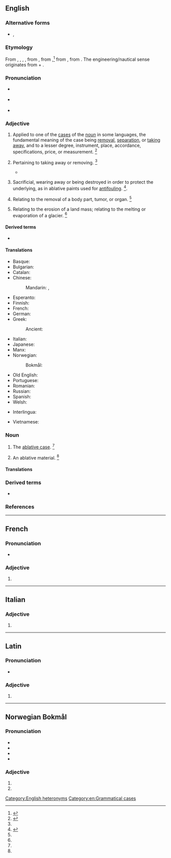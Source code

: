{{also|Ablative}}
==English==
{{wikipedia}}

===Alternative forms===
* {{sense|abbreviations}} {{l|en|abl.}}, {{l|en|Abl.}}

===Etymology===
From {{inh|en|enm|ablative}}, {{m|enm|ablatife}}, {{m|enm|ablatyf}}, {{m|enm|ablatif}}, from {{der|en|fro|ablatif|t=the ablative case}}, from {{der|en|la|ablātīvus|t=expressing removal}},<ref>{{R:American Heritage Dictionary|edition=1971|page=3}}</ref> from {{m|la|ablātus|t=taken away}}, from {{m|la|auferō|t=I take away}}. The engineering/nautical sense originates from {{m|en|ablate}} + {{m|en|-ive}}.

===Pronunciation===
* {{sense|grammar}} {{a|US}} {{IPA|en|/ˈæb.lə.tɪv/}}
* {{sense|engineering|nautical}} {{IPA|en|/əˈbleɪ.tɪv/}}
* {{audio|en|en-us-ablative.ogg|Audio (US)}}

===Adjective===
{{en-adj|-}}

# {{lb|en|grammar}} Applied to one of the [[case]]s of the [[noun]] in some languages, the fundamental meaning of the case being [[removal]], [[separation]], or [[taking away]], and to a lesser degree, instrument, place, accordance, specifications, price, or measurement. {{defdate|First attested from around (1350 to 1470).}}<ref name=SOED>{{R:SOED5|page=5}}</ref>
# {{lb|en|obsolete}} Pertaining to taking away or removing. {{defdate|Attested from the mid 16<sup>th</sup> century until the early 18<sup>th</sup> century.}}<ref name=SOED/>
#* {{quote-book|en|author={{w|Joseph Hall (bishop)|Joseph Hall}}|year=1622|title=The Works of Joseph Hall: Sermons|url=http://books.google.com/books?id=6KA9AAAAYAAJ|page=123|passage=Where the heart is forestalled with misopinion, '''ablative''' directions are found needful to unteach error, ere we can learn truth.}}
# {{lb|en|engineering|nautical}} Sacrificial, wearing away or being destroyed in order to protect the underlying, as in ablative paints used for [[antifouling]]. {{defdate|First attested in 1959.}}<ref>{{R:CDOE|page=3}}</ref>.
# {{lb|en|medical}} Relating to the removal of a body part, tumor, or organ. {{defdate|First attested in the mid 20<sup>th</sup> century.}}<ref name=SOED/>
# {{lb|en|geology}} Relating to the erosion of a land mass; relating to the melting or evaporation of a glacier. {{defdate|First attested in the mid 20<sup>th</sup> century.}}<ref name=SOED/>

====Derived terms====
* {{l|en|ablativity}}

====Translations====
{{trans-top|obsolete: taking away}}
{{trans-mid}}
{{trans-bottom}}

{{trans-top|applied to one of the cases of the noun in other language}}
* Basque: {{t|eu|ablatibo}}
* Bulgarian: {{t|bg|творителен}} {{qualifier|падеж}}
* Catalan: {{t+|ca|ablatiu}}
* Chinese:
*: Mandarin: {{t+|cmn|夺格}}, {{t|cmn|离格|tr=lígé}}
* Esperanto: {{t|eo|ablativa}}
* Finnish: {{t+|fi|ablatiivinen}}
* French: {{t+|fr|ablatif}}
* German: {{t+|de|ablativisch}}
* Greek: {{t+|el|αφαιρετικός|f}}
*: Ancient: {{t|grc|ἀφαιρετικός}}
{{trans-mid}}
* Italian: {{t+|it|ablativo|m}}
* Japanese: {{t+|ja|奪格|tr=dakkaku}}
* Manx: {{t|gv|gowaltagh}}
* Norwegian:
*: Bokmål: {{t+|nb|ablativ|m}}
* Old English: {{t|ang|ætbreġdendlīċ}}
* Portuguese: {{t+|pt|ablativo}}
* Romanian: {{t+|ro|ablativ}}
* Russian: {{t+|ru|абляти́вный}}
* Spanish: {{t+|es|ablativo}}
* Welsh: {{t|cy|abladol}}
{{trans-bottom}}

{{checktrans-top}}
* Interlingua: {{t+check|ia|ablative}}
{{trans-mid}}
* Vietnamese: {{t-check|vi|cách công cụ}}
{{trans-bottom}}

===Noun===
{{en-noun}}

# {{lb|en|grammar}} The [[ablative case]]. {{defdate|First attested around 1350 to 1470.}}<ref name=SOED/>
# An ablative material. {{defdate|Mid 20<sup>th</sup> century.}}<ref name=SOED/>

====Translations====
{{trans-see|ablative case}}

===Derived terms===
* {{l|en|ablative absolute}}<!-- this does not belong here! - a construction in Latin, in which a noun in the ablative case has a [[participle]] (either expressed or [[implied]]), [[agreeing]] with it in [[gender]], [[number]], and case, both words forming a clause by themselves and being [[unconnected]], [[grammatically]], with the rest of the sentence; as, ''Tarquinio regnante, Pythagoras venit'', ''i. e.'' "Tarquinius reigning, Pythagoras came"; so, "When Tarquinius was king, Pythagoras came".-->

===References===
<references/>

[[Category:English heteronyms]]
[[Category:en:Grammatical cases]]

----

==French==

===Pronunciation===
* {{fr-IPA}}

===Adjective===
{{head|fr|adjective form}}

# {{inflection of|fr|ablatif||f|s}}

----

==Italian==

===Adjective===
{{head|it|adjective form|g=f-p}}

# {{adj form of|it|ablativo||f|p}}

----

==Latin==

===Pronunciation===
* {{la-IPA|ablātīve}}

===Adjective===
{{la-adj-form|ablātīve}}

# {{inflection of|la|ablātīvus||voc|m|s}}

----

==Norwegian Bokmål==

===Pronunciation===
* {{IPA|nb|/ˈɑːblatiːʋə/}}
* {{audio|nb|NB - Pronunciation of Norwegian Bokmål «ablative».ogg|Audio}}
* {{rhymes|nb|iːʋə}}
* {{hyph|nb|ab|la|ti|ve}}

===Adjective===
{{nb-adj-form}}

# {{definite singular of|nb|ablativ}}
# {{plural of|nb|ablativ}}